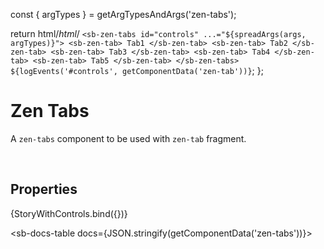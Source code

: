 const { argTypes } = getArgTypesAndArgs('zen-tabs');

<Meta title="Navigation/Tabs/Tabs" component="zen-tabs" argTypes={argTypes} />

  return html/*html*/ `
    <sb-zen-tabs id="controls" ...="${spreadArgs(args, argTypes)}">
      <sb-zen-tab> Tab1 </sb-zen-tab>
      <sb-zen-tab> Tab2 </sb-zen-tab>
      <sb-zen-tab> Tab3 </sb-zen-tab>
      <sb-zen-tab> Tab4 </sb-zen-tab>
      <sb-zen-tab> Tab5 </sb-zen-tab>
    </sb-zen-tabs>
    ${logEvents('#controls', getComponentData('zen-tab'))}
  `;
};

# Zen Tabs

A `zen-tabs` component to be used with `zen-tab` fragment.

<br />

## Properties

<Canvas>
  <Story
    name="default"
    args={{
      ...getDefaultArgs(argTypes),
    }}
  >
    {StoryWithControls.bind({})}
  </Story>
</Canvas>

<ArgsTable story="default" />

<sb-docs-table docs={JSON.stringify(getComponentData('zen-tabs'))}></sb-docs-table>
